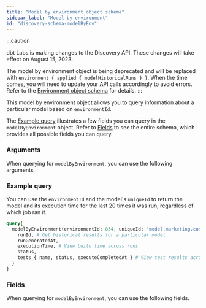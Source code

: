 ```yaml
---
title: "Model by environment object schema"
sidebar_label: "Model by environment"
id: "discovery-schema-modelByEnv"
---
```



:::caution

dbt Labs is making changes to the Discovery API. These changes will take effect on August 15, 2023.

The model by environment object is being deprecated and will be replaced with `environment { applied { modelHistoricalRuns } }`. When the time comes, you will need to update your API calls accordingly to avoid errors. Refer to the
[Environment object schema](/docs/dbt-cloud-apis/discovery-schema-environment) for details.
:::

This model by environment object allows you to query information about a particular model based on `environmentId`.

The [Example query](#example-query) illustrates a few fields you can query in the `modelByEnvironment` object. Refer to [Fields](#fields) to see the entire schema, which provides all possible fields you can query.


<DiscoveryApiJobDeprecationNotice />

### Arguments

When querying for `modelByEnvironment`, you can use the following arguments.

<QueryArgsTable queryName="modelByEnvironment" />


### Example query

You can use the `environmentId` and the model's `uniqueId` to return the model and its execution time for the last 20 times it was run, regardless of which job ran it.


```graphql
query{
  modelByEnvironment(environmentId: 834, uniqueId: "model.marketing.customers", lastRunCount: 20) {
    runId, # Get historical results for a particular model
    runGeneratedAt,
    executionTime, # View build time across runs
    status,
    tests { name, status, executeCompletedAt } # View test results across runs
  }
}
```

### Fields
When querying for `modelByEnvironment`, you can use the following fields.

<SchemaTable nodeName="ModelNode" />
